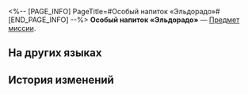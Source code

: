 <%-- [PAGE_INFO]
PageTitle=#Особый напиток «Эльдорадо»#
[END_PAGE_INFO] --%>
{{Предмет Инфобокс
|id          = 140451
|Изображение = Предмет Особый напиток «Эльдорадо».png
|Тип         = Предмет миссии
|Инвентарь   = Миссии
|Редкость    = 3
|Эффект      = 
|Описание    = Особый коктейль, приготовленный специально для вас искусным барменом Галлахером.
}}
{{Описание|1=''«Этот бокал "Эльдорадо" для тебя, {{MC|ж=искательница грёз|м=искатель грёз}}...<br />За золотые грёзы».''}}
'''Особый напиток «Эльдорадо»''' — [[Предмет миссии]].

==На других языках==
{{На других языках
|en   = Special Drink "El Dorado"
|zhs  = 特调「黄金国」
|zht  = 特調「黃金國」
|ja   = 特製モクテル「エルドラド」
|ko   = 스페셜 블렌드 「엘도라도」
|es   = Bebida especial "El dorado"
|fr   = Boisson spéciale «&nbsp;Eldorado&nbsp;»
|ru   = Особый напиток «Эльдорадо»
|th   = เครื่องดื่มสูตรพิเศษ "อาณาจักรทองคำ"
|vi   = Thức Uống Đặc Sắc "El Dorado"
|de   = Spezialgetränk „Eldorado“
|id   = Racikan Khusus "Negara Emas"
|pt   = Drinque Especial "El Dorado"
}}

==История изменений==
{{История изменений|3.5}}